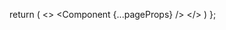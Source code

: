 

  return (
    <>
     <Head>
        <link
          rel="alternate"
          type="application/rss+xml"
          title="RSS"
          href="/feed.xml"
        />
      </Head>
    <PlausibleProvider domain="tiffanywhite.dev">
      <Component {...pageProps} />
    </PlausibleProvider>
    </>
    )
};
